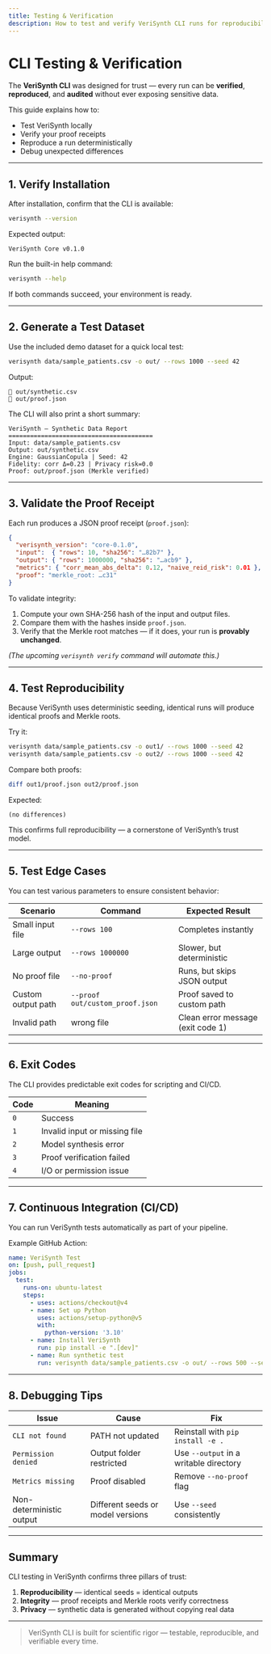 ```yaml
---
title: Testing & Verification
description: How to test and verify VeriSynth CLI runs for reproducibility, accuracy, and privacy.
---
```


# CLI Testing & Verification

The **VeriSynth CLI** was designed for trust — every run can be **verified**, **reproduced**, and **audited** without ever exposing sensitive data.

This guide explains how to:
- Test VeriSynth locally  
- Verify your proof receipts  
- Reproduce a run deterministically  
- Debug unexpected differences

---

## 1. Verify Installation

After installation, confirm that the CLI is available:

```bash
verisynth --version
````

Expected output:

```
VeriSynth Core v0.1.0
```

Run the built-in help command:

```bash
verisynth --help
```

If both commands succeed, your environment is ready.

---

## 2. Generate a Test Dataset

Use the included demo dataset for a quick local test:

```bash
verisynth data/sample_patients.csv -o out/ --rows 1000 --seed 42
```

Output:

```
📁 out/synthetic.csv
🧾 out/proof.json
```

The CLI will also print a short summary:

```
VeriSynth — Synthetic Data Report
========================================
Input: data/sample_patients.csv
Output: out/synthetic.csv
Engine: GaussianCopula | Seed: 42
Fidelity: corr Δ=0.23 | Privacy risk=0.0
Proof: out/proof.json (Merkle verified)
```

---

## 3. Validate the Proof Receipt

Each run produces a JSON proof receipt (`proof.json`):

```json
{
  "verisynth_version": "core-0.1.0",
  "input":  { "rows": 10, "sha256": "…82b7" },
  "output": { "rows": 1000000, "sha256": "…acb9" },
  "metrics": { "corr_mean_abs_delta": 0.12, "naive_reid_risk": 0.01 },
  "proof": "merkle_root: …c31"
}
```

To validate integrity:

1. Compute your own SHA-256 hash of the input and output files.
2. Compare them with the hashes inside `proof.json`.
3. Verify that the Merkle root matches — if it does, your run is **provably unchanged**.

*(The upcoming `verisynth verify` command will automate this.)*

---

## 4. Test Reproducibility

Because VeriSynth uses deterministic seeding, identical runs will produce identical proofs and Merkle roots.

Try it:

```bash
verisynth data/sample_patients.csv -o out1/ --rows 1000 --seed 42
verisynth data/sample_patients.csv -o out2/ --rows 1000 --seed 42
```

Compare both proofs:

```bash
diff out1/proof.json out2/proof.json
```

Expected:

```
(no differences)
```

This confirms full reproducibility — a cornerstone of VeriSynth’s trust model.

---

## 5. Test Edge Cases

You can test various parameters to ensure consistent behavior:

| Scenario           | Command                         | Expected Result                   |
| ------------------ | ------------------------------- | --------------------------------- |
| Small input file   | `--rows 100`                    | Completes instantly               |
| Large output       | `--rows 1000000`                | Slower, but deterministic         |
| No proof file      | `--no-proof`                    | Runs, but skips JSON output       |
| Custom output path | `--proof out/custom_proof.json` | Proof saved to custom path        |
| Invalid path       | wrong file                      | Clean error message (exit code 1) |

---

## 6. Exit Codes

The CLI provides predictable exit codes for scripting and CI/CD.

| Code | Meaning                       |
| ---- | ----------------------------- |
| `0`  | Success                       |
| `1`  | Invalid input or missing file |
| `2`  | Model synthesis error         |
| `3`  | Proof verification failed     |
| `4`  | I/O or permission issue       |

---

## 7. Continuous Integration (CI/CD)

You can run VeriSynth tests automatically as part of your pipeline.

Example GitHub Action:

```yaml
name: VeriSynth Test
on: [push, pull_request]
jobs:
  test:
    runs-on: ubuntu-latest
    steps:
      - uses: actions/checkout@v4
      - name: Set up Python
        uses: actions/setup-python@v5
        with:
          python-version: '3.10'
      - name: Install VeriSynth
        run: pip install -e ".[dev]"
      - name: Run synthetic test
        run: verisynth data/sample_patients.csv -o out/ --rows 500 --seed 42
```

---

## 8. Debugging Tips

| Issue                    | Cause                             | Fix                                    |
| ------------------------ | --------------------------------- | -------------------------------------- |
| `CLI not found`          | PATH not updated                  | Reinstall with `pip install -e .`      |
| `Permission denied`      | Output folder restricted          | Use `--output` in a writable directory |
| `Metrics missing`        | Proof disabled                    | Remove `--no-proof` flag               |
| Non-deterministic output | Different seeds or model versions | Use `--seed` consistently              |

---

## Summary

CLI testing in VeriSynth confirms three pillars of trust:

1. **Reproducibility** — identical seeds = identical outputs
2. **Integrity** — proof receipts and Merkle roots verify correctness
3. **Privacy** — synthetic data is generated without copying real data

---

> VeriSynth CLI is built for scientific rigor — testable, reproducible, and verifiable every time.
